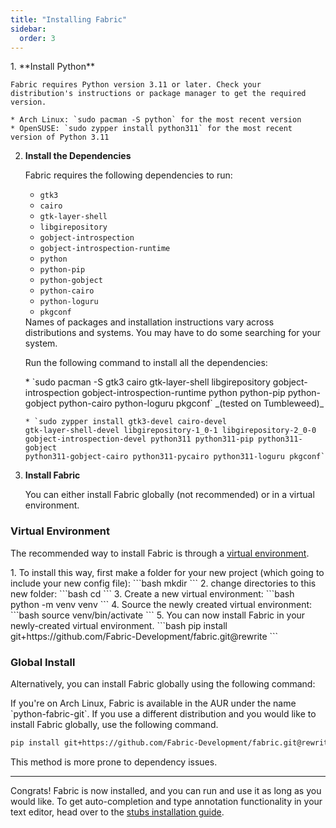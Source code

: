 ```yaml
---
title: "Installing Fabric"
sidebar:
  order: 3
---
```



<Steps>
1. **Install Python**

    Fabric requires Python version 3.11 or later. Check your distribution's instructions or package manager to get the required version.

    * Arch Linux: `sudo pacman -S python` for the most recent version
    * OpenSUSE: `sudo zypper install python311` for the most recent version of Python 3.11

2. **Install the Dependencies**

   Fabric requires the following dependencies to run:

   - `gtk3`
   - `cairo`
   - `gtk-layer-shell`
   - `libgirepository`
   - `gobject-introspection`
   - `gobject-introspection-runtime`
   - `python`
   - `python-pip`
   - `python-gobject`
   - `python-cairo`
   - `python-loguru`
   - `pkgconf`

   <Aside>
     Names of packages and installation instructions vary across distributions
     and systems. You may have to do some searching for your system.
   </Aside>

   Run the following command to install all the dependencies:

   <Tabs>
     <TabItem label="Arch Linux">
       * `sudo pacman -S gtk3 cairo gtk-layer-shell libgirepository
       gobject-introspection gobject-introspection-runtime python python-pip
       python-gobject python-cairo python-loguru pkgconf`
     </TabItem>
     <TabItem label="OpenSUSE">
       _(tested on Tumbleweed)_

       * `sudo zypper install gtk3-devel cairo-devel
       gtk-layer-shell-devel libgirepository-1_0-1 libgirepository-2_0-0
       gobject-introspection-devel python311 python311-pip python311-gobject
       python311-gobject-cairo python311-pycairo python311-loguru pkgconf`
     </TabItem>
   </Tabs>

3. **Install Fabric**

   You can either install Fabric globally (not recommended) or in a virtual environment.
</Steps>

### Virtual Environment

The recommended way to install Fabric is through a [virtual environment](https://docs.python.org/3/library/venv).

<Steps>
1. To install this way, first make a folder for your new project (which going to include your new config file):
    ```bash
    mkdir <your-folder-name>
    ```
2. change directories to this new folder:
    ```bash
    cd <your-folder-name>
    ```
3. Create a new virtual environment:
    ```bash
    python -m venv venv
    ```
4. Source the newly created virtual environment:
    ```bash
    source venv/bin/activate
    ```
5. You can now install Fabric in your newly-created virtual environment.
    ```bash
    pip install git+https://github.com/Fabric-Development/fabric.git@rewrite
    ```
</Steps>

### Global Install

Alternatively, you can install Fabric globally using the following command:

<Aside type="tip">
  If you're on Arch Linux, Fabric is available in the AUR under the name
  `python-fabric-git`. If you use a different distribution and you would like to
  install Fabric globally, use the following command.
</Aside>

```bash
pip install git+https://github.com/Fabric-Development/fabric.git@rewrite
```

This method is more prone to dependency issues.

---

Congrats! Fabric is now installed, and you can run and use it as long as you would like. To get auto-completion and type annotation functionality in your text editor, head over to the [stubs installation guide](./installing-stubs.mdx).
